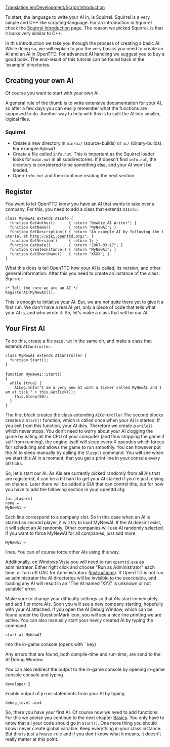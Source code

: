 [[Translation:en/Development/Script/Introduction]]
{{en/Development/Script/Navigation}}

To start, the language to write your AI in, is Squirrel. Squirrel is a very simple and C++ like scripting-language. For an introduction in Squirrel check the [[en/Development/Script/Squirrel|Squirrel Introduction]] page. The reason we picked Squirrel, is that it looks very similar to C++.

In this introduction we take you through the process of creating a basic AI. While doing so, we will explain to you the very basics you need to create an AI and an AI in OpenTTD. For advanced AI handling we suggest you to buy a good book. The end-result of this tutorial can be found back in the 'example' directories.

==Creating your own AI==

Of course you want to start with your own AI.

A general rule of the thumb is to write extensive documentation for your AI, so after a few days you can easily remember what the functions are supposed to do. Another way to help with this is to split the AI into smaller, logical files.

===Squirrel===
* Create a new directory in <code>bin/ai/</code> (source-builds) or <code>ai/</code> (binary-builds). For example <code>MyNewAI</code>
* Create a file called <code>info.nut</code>. This is important as the Squirrel loader looks for <code>main.nut</code> in all subdirectories. If it doesn't find <code>info.nut</code>, the directory is considered to be something else, and your AI won't be loaded.
* Open <code>info.nut</code> and then continue reading the next section.

==Register==

You want to let OpenTTD know you have an AI that wants to take over a company. For this, you need to add a class that extends <code>AIInfo</code>:

 class MyNewAI extends AIInfo {
   function GetAuthor()      { return "Newbie AI Writer"; }
   function GetName()        { return "MyNewAI"; }
   function GetDescription() { return "An example AI by following the tutorial at http://wiki.openttd.org/"; }
   function GetVersion()     { return 1; }
   function GetDate()        { return "2007-03-17"; }
   function CreateInstance() { return "MyNewAI"; }
   function GetShortName()   { return "XXXX"; }
 }

What this does is tell OpenTTD how your AI is called, its version, and other general information. After this you need to create an instance of the class.
Squirrel:

 /* Tell the core we are an AI */
 RegisterAI(MyNewAI());

This is enough to initialise your AI. But, we are not quite there yet to give it a first run. We don't have a real AI yet, only a piece of code that tells what your AI is, and who wrote it. So, let's make a class that will be our AI.

==Your First AI==

To do this, create a file <code>main.nut</code> in the same dir, and make a class that extends <code>AIController</code>.

 class MyNewAI extends AIController {
   function Start();
 }
 
 function MyNewAI::Start()
 {
   while (true) {
     AILog.Info("I am a very new AI with a ticker called MyNewAI and I am at tick " + this.GetTick());
     this.Sleep(50);
   }
 }

The first block creates the class extending <code>AIController</code>.The second blocks creates a <code>Start()</code> function, which is called once when your AI is started. If you exit from this function, your AI dies. Therefore we create a <code>while()</code> which never stops. 
You don't need to worry about your AI clogging the game by eating all the CPU of your computer (and thus stopping the game if self from running), the engine itself will sleep every X opcodes which forces fair scheduling and allows the game to run smoothly. You can however put the AI to sleep manually by calling the <code>Sleep()</code> command. You will see when we start this AI in a moment, that you get a print line in your console every 50 ticks.

So, let's start our AI. As AIs are currently picked randomly from all AIs that are registered, it can be a bit hard to get your AI started if you're just relying on chance. Later there will be added a GUI that can control this, but for now you have to add the following section in your openttd.cfg:

 [ai_players]
 none =
 MyNewAI =

Each line correspond to a company slot. So in this case when an AI is started as second player, it will try to load MyNewAI. If the AI doesn't exist, it will select an AI randomly. Other companies will use AI randomly selected. If you want to force MyNewAI for all companies, just add more 
 MyNewAI =
lines. You can of course force other AIs using this way.

Additionally, on Windows Vista you will need to run <code>openttd.exe</code> as administrator. Either right click and choose "Run as Administrator" each time, or turn off UAC for Administrators ([http://www.howtogeek.com/howto/windows-vista/disable-user-account-controluac-for-administrators-only/ Instructions]). If OpenTTD is not run as administrator the AI directories will be invisible to the executable, and loading any AI will result in an "The AI named 'XYZ' is unknown or not suitable" error.

Make sure to change your difficulty settings so that AIs start immediately, and add 1 or more AIs. Soon you will see a new company starting, hopefully with your AI attached. If you open the AI Debug Window, which can be found under the QuestionMark icon, you will see a nice line printing we are active. You can also manually start your newly created AI by typing the command
 start_ai MyNewAI
into the in-game console (opens with '''`''' key)

Any errors that are found, both compile-time and run-time, are send to the AI Debug Window.

You can also redirect the output to the in-game console by opening in-game console console and typing
 developer 2
Enable output of <code>print</code> statements from your AI by typing
 debug_level ai=4

So, there you have your first AI. Of course now we need to add functions. For this we advise you continue to the next chapter [[en/Development/Script/Basics|Basics]]. You only have to know that all your code should go in <code>Start()</code>. One more thing you should know: never create global variable. Keep everything in your class instance. But this is just a house-rule and if you don't know what it means, it doesn't really matter at this point.